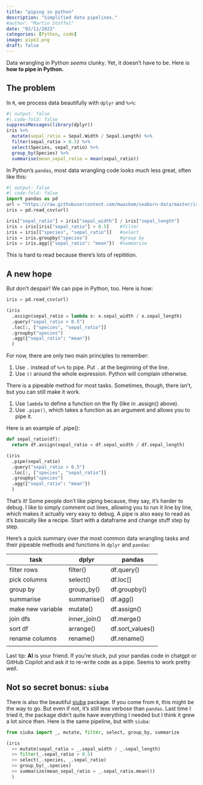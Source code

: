 ```yaml
---
title: "piping in python"
description: "Simplified data pipelines."
#author: "Martin Stoffel"
date: "02/11/2023"
categories: [Python, code]
image: pipe2.png
draft: false
---
```


Data wrangling in Python *seems* clunky. 
Yet, it doesn't have to be. Here is **how to pipe in Python.** 

## The problem

In `R`, we process data beautifully with `dplyr` and `%>%`:

```r
#| output: false
#| code-fold: false
suppressMessages(library(dplyr))
iris %>%
  mutate(sepal_ratio = Sepal.Width / Sepal.Length) %>%
  filter(sepal_ratio > 0.5) %>%
  select(Species, sepal_ratio) %>%
  group_by(Species) %>%
  summarise(mean_sepal_ratio = mean(sepal_ratio))
```

In Python's `pandas`, most data wrangling code looks much less great, often like this:

```python
#| output: false
#| code-fold: false
import pandas as pd
url = "https://raw.githubusercontent.com/mwaskom/seaborn-data/master/iris.csv"
iris = pd.read_csv(url)

iris["sepal_ratio"] = iris["sepal_width"] / iris["sepal_length"]
iris = iris[iris["sepal_ratio"] > 0.5]    #filter
iris = iris[["species", "sepal_ratio"]]   #select
iris = iris.groupby("species")            #group by
iris = iris.agg({"sepal_ratio": "mean"})  #summarise
```

This is hard to read because there's lots of repitition. 

## A new hope

But don't despair! We can pipe in Python, too. Here is how:

```python
iris = pd.read_csv(url)

(iris
  .assign(sepal_ratio = lambda x: x.sepal_width / x.sepal_length)
  .query("sepal_ratio > 0.5")
  .loc[:, ["species", "sepal_ratio"]]
  .groupby("species")
  .agg({"sepal_ratio": "mean"})
  )
```

For now, there are only two main principles to remember:

1. Use `.` instead of `%>%` to pipe. Put `.` at the beginning of the line.
2. Use `()` around the whole expression. Python will complain otherwise.

There is a pipeable method for most tasks. Sometimes, though, there isn't, but you can still make it work. 

1. Use `lambda` to define a function on the fly (like in .assign() above).
2. Use `.pipe()`, which takes a function as an argument and allows you to pipe it. 

Here is an example of .pipe():

```python
def sepal_ratio(df):
  return df.assign(sepal_ratio = df.sepal_width / df.sepal_length)

(iris
  .pipe(sepal_ratio)
  .query("sepal_ratio > 0.5")
  .loc[:, ["species", "sepal_ratio"]]
  .groupby("species")
  .agg({"sepal_ratio": "mean"})
  )
```

That's it! Some people don't like piping because, they say, it's harder to debug. I like to simply comment out lines, allowing you to run it line by line, which makes it actually very easy to debug. A pipe is also easy to read as it's basically like a recipe. Start with a dataframe and change stuff step by step.

Here's a quick summary over the most common data wrangling tasks and their pipeable methods and functions in `dplyr` and `pandas`:

| task | dplyr | pandas |
|------|-------|--------|
| filter rows | filter() | df.query() |
| pick columns | select() | df.loc[] |
| group by | group_by() | df.groupby() |
| summarise | summarise() | df.agg() |
| make new variable | mutate() | df.assign() |
| join dfs | inner_join() | df.merge() |
| sort df | arrange() | df.sort_values() |
| rename columns | rename() | df.rename() |
|

Last tip: **AI** is your friend. If you're stuck, put your pandas code in chatgpt or GitHub Copilot and ask it to re-write code as a pipe. Seems to work pretty well.

## Not so secret bonus: `siuba`

There is also the beautiful [siuba](https://siuba.org/) package. If you come from `R`, this might be the way to go. But even if not, it's still less verbose than `pandas`. Last time I tried it, the package didn't quite have everything I needed but I think it grew a lot since then. Here is the same pipeline, but with `siuba`:

```python
from siuba import _, mutate, filter, select, group_by, summarize

(iris
  >> mutate(sepal_ratio = _.sepal_width / _.sepal_length)
  >> filter(_.sepal_ratio > 0.5)
  >> select(_.species, _.sepal_ratio)
  >> group_by(_.species)
  >> summarize(mean_sepal_ratio = _.sepal_ratio.mean())
  )
```